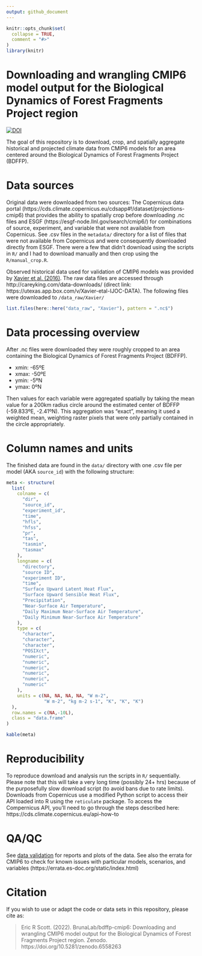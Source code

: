 ```yaml
---
output: github_document
---
```


<!-- README.md is generated from README.Rmd. Please edit that file -->

```r
knitr::opts_chunk$set(
  collapse = TRUE,
  comment = "#>"
)
library(knitr)
```

# Downloading and wrangling CMIP6 model output for the Biological Dynamics of Forest Fragments Project region

<!-- badges: start -->
[![DOI](https://zenodo.org/badge/426372968.svg)](https://zenodo.org/badge/latestdoi/426372968)

<!-- badges: end -->

The goal of this repository is to download, crop, and spatially aggregate historical and projected climate data from CMIP6 models for an area centered around the Biological Dynamics of Forest Fragments Project (BDFFP).

# Data sources

Original data were downloaded from two sources: The Copernicus data portal (https://cds.climate.copernicus.eu/cdsapp#!/dataset/projections-cmip6) that provides the ability to spatially crop before downloading .nc files and ESGF (https://esgf-node.llnl.gov/search/cmip6/) for combinations of source, experiment, and variable that were not available from Copernicus.  See .csv files in the `metadata/` directory for a list of files that were not available from Copernicus and were consequently downloaded directly from ESGF.  There were a few that didn't download using the scripts in `R/` and I had to download manually and then crop using the `R/manual_crop.R`.

Observed historical data used for validation of CMIP6 models was provided by [Xavier et al. (2016)](https://doi.org/10.1002/joc.4518). The raw data files are accessed through http://careyking.com/data-downloads/ (direct link: https://utexas.app.box.com/v/Xavier-etal-IJOC-DATA).  The following files were downloaded to `/data_raw/Xavier/`

```r
list.files(here::here("data_raw", "Xavier"), pattern = ".nc$")
```


# Data processing overview

After .nc files were downloaded they were roughly cropped to an area containing the Biological Dynamics of Forest Fragments Project (BDFFP).

- xmin: -65ºE
- xmax: -50ºE
- ymin: -5ºN
- ymax: 0ºN

Then values for each variable were aggregated spatially by taking the mean value for a 200km radius circle around the estimated center of BDFFP (-59.833ºE, -2.41ºN).  This aggregation was "exact", meaning it used a weighted mean, weighting raster pixels that were only partially contained in the circle appropriately.

# Column names and units

The finished data are found in the `data/` directory with one .csv file per model (AKA `source_id`) with the following structure:

```r
meta <- structure(
  list(
    colname = c(
      "dir",
      "source_id",
      "experiment_id",
      "time",
      "hfls",
      "hfss",
      "pr",
      "tas",
      "tasmin",
      "tasmax"
    ),
    longname = c(
      "directory",
      "source ID",
      "experiment ID",
      "time",
      "Surface Upward Latent Heat Flux",
      "Surface Upward Sensible Heat Flux",
      "Precipitation",
      "Near-Surface Air Temperature",
      "Daily Maximum Near-Surface Air Temperature",
      "Daily Minimum Near-Surface Air Temperature"
    ), 
    type = c(
      "character",
      "character",
      "character",
      "POSIXct",
      "numeric",
      "numeric",
      "numeric",
      "numeric",
      "numeric",
      "numeric"
    ),
    units = c(NA, NA, NA, NA, "W m-2",
              "W m-2", "kg m-2 s-1", "K", "K", "K")
  ),
  row.names = c(NA,-10L),
  class = "data.frame"
)
```


```r
kable(meta)
```

# Reproducibility

To reproduce download and analysis run the scripts in `R/` sequentially.  Please note that this will take a very long time (possibly 24+ hrs) because of the purposefully slow download script (to avoid bans due to rate limits). Downloads from Copernicus use a modified Python script to access their API loaded into R using the `reticulate` package. To access the Compernicus API, you'll need to go through the steps described here: https://cds.climate.copernicus.eu/api-how-to

# QA/QC

See [data validation](https://brunalab.github.io/heliconia-cmip/) for reports and plots of the data.  See also the errata for CMIP6 to check for known issues with particular models, scenarios, and variables (https://errata.es-doc.org/static/index.html)

# Citation

If you wish to use or adapt the code or data sets in this repository, please cite as:

>Eric R Scott. (2022). BrunaLab/bdffp-cmip6: Downloading and wrangling CMIP6 model output for the Biological Dynamics of Forest Fragments Project region. Zenodo. https://doi.org/10.5281/zenodo.6558263
